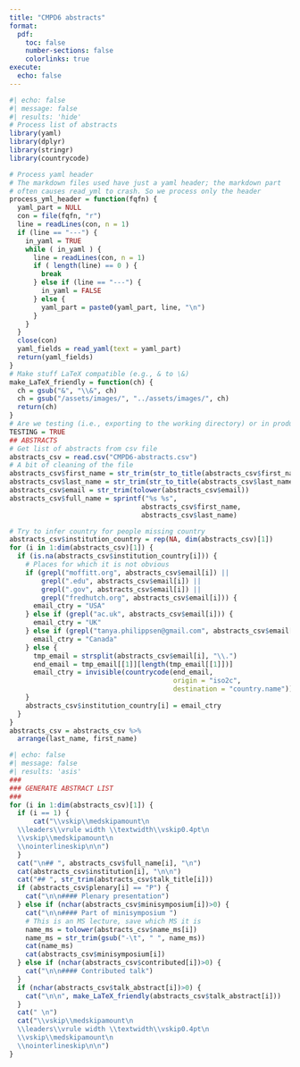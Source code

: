```yaml
---
title: "CMPD6 abstracts"
format:
  pdf:
    toc: false
    number-sections: false
    colorlinks: true
execute:
  echo: false
---
```



```r
#| echo: false
#| message: false
#| results: 'hide'
# Process list of abstracts
library(yaml)
library(dplyr)
library(stringr)
library(countrycode)

# Process yaml header
# The markdown files used have just a yaml header; the markdown part
# often causes read_yml to crash. So we process only the header
process_yml_header = function(fqfn) {
  yaml_part = NULL
  con = file(fqfn, "r")
  line = readLines(con, n = 1)
  if (line == "---") {
    in_yaml = TRUE
    while ( in_yaml ) {
      line = readLines(con, n = 1)
      if ( length(line) == 0 ) {
        break
      } else if (line == "---") {
        in_yaml = FALSE
      } else {
        yaml_part = paste0(yaml_part, line, "\n")
      }
    }
  }
  close(con)
  yaml_fields = read_yaml(text = yaml_part)
  return(yaml_fields)
}
# Make stuff LaTeX compatible (e.g., & to \&)
make_LaTeX_friendly = function(ch) {
  ch = gsub("&", "\\&", ch)
  ch = gsub("/assets/images/", "../assets/images/", ch)
  return(ch)
}
# Are we testing (i.e., exporting to the working directory) or in production?
TESTING = TRUE
## ABSTRACTS
# Get list of abstracts from csv file
abstracts_csv = read.csv("CMPD6-abstracts.csv")
# A bit of cleaning of the file
abstracts_csv$first_name = str_trim(str_to_title(abstracts_csv$first_name))
abstracts_csv$last_name = str_trim(str_to_title(abstracts_csv$last_name))
abstracts_csv$email = str_trim(tolower(abstracts_csv$email))
abstracts_csv$full_name = sprintf("%s %s", 
                                 abstracts_csv$first_name,
                                 abstracts_csv$last_name)

# Try to infer country for people missing country
abstracts_csv$institution_country = rep(NA, dim(abstracts_csv)[1])
for (i in 1:dim(abstracts_csv)[1]) {
  if (is.na(abstracts_csv$institution_country[i])) {
    # Places for which it is not obvious
    if (grepl("moffitt.org", abstracts_csv$email[i]) ||
        grepl(".edu", abstracts_csv$email[i]) ||
        grepl(".gov", abstracts_csv$email[i]) ||
        grepl("fredhutch.org", abstracts_csv$email[i])) {
      email_ctry = "USA"
    } else if (grepl("ac.uk", abstracts_csv$email[i])) {
      email_ctry = "UK"
    } else if (grepl("tanya.philippsen@gmail.com", abstracts_csv$email[i])) {
      email_ctry = "Canada"
    } else {
      tmp_email = strsplit(abstracts_csv$email[i], "\\.")
      end_email = tmp_email[[1]][length(tmp_email[[1]])]
      email_ctry = invisible(countrycode(end_email,
                                         origin = "iso2c",
                                         destination = "country.name"))
    }
    abstracts_csv$institution_country[i] = email_ctry
  }
}
abstracts_csv = abstracts_csv %>%
  arrange(last_name, first_name)
```

```r
#| echo: false
#| message: false
#| results: 'asis'
###
### GENERATE ABSTRACT LIST
###
for (i in 1:dim(abstracts_csv)[1]) {
  if (i == 1) {
      cat("\\vskip\\medskipamount\n
  \\leaders\\vrule width \\textwidth\\vskip0.4pt\n
  \\vskip\\medskipamount\n
  \\nointerlineskip\n\n")
  }
  cat("\n## ", abstracts_csv$full_name[i], "\n")
  cat(abstracts_csv$institution[i], "\n\n")
  cat("## ", str_trim(abstracts_csv$talk_title[i]))
  if (abstracts_csv$plenary[i] == "P") {
    cat("\n\n#### Plenary presentation")
  } else if (nchar(abstracts_csv$minisymposium[i])>0) {
    cat("\n\n#### Part of minisymposium ")
    # This is an MS lecture, save which MS it is
    name_ms = tolower(abstracts_csv$name_ms[i])
    name_ms = str_trim(gsub("-\t", " ", name_ms))
    cat(name_ms)
    cat(abstracts_csv$minisymposium[i])
  } else if (nchar(abstracts_csv$contributed[i])>0) {
    cat("\n\n#### Contributed talk")
  }
  if (nchar(abstracts_csv$talk_abstract[i])>0) {
    cat("\n\n", make_LaTeX_friendly(abstracts_csv$talk_abstract[i]))
  }
  cat(" \n")
  cat("\\vskip\\medskipamount\n
  \\leaders\\vrule width \\textwidth\\vskip0.4pt\n
  \\vskip\\medskipamount\n
  \\nointerlineskip\n\n")
}
```

